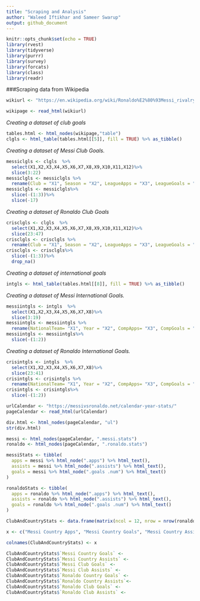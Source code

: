 ```yaml
---
title: "Scraping and Analysis"
author: "Waleed Iftikhar and Sameer Swarup"
output: github_document
---
```


```r
knitr::opts_chunk$set(echo = TRUE)
library(rvest)
library(tidyverse)
library(purrr)
library(survey)
library(forcats)
library(class)
library(readr)
```

###Scraping data from Wikipedia

```r
wikiurl <- "https://en.wikipedia.org/wiki/Ronaldo%E2%80%93Messi_rivalry#Club_statistics"
```

```r
wikipage <- read_html(wikiurl)
```

*Creating a dataset of club goals*
```r
tables.html <- html_nodes(wikipage,"table")
clgls <- html_table(tables.html[[5]], fill = TRUE) %>% as_tibble()
```

*Creating a dataset of Messi Club Goals.*
```r
messiclgls <- clgls  %>%
  select(X1,X2,X3,X4,X5,X6,X7,X8,X9,X10,X11,X12)%>%
  slice(3:22)
messiclgls <- messiclgls %>%
  rename(Club = "X1", Season = "X2", LeagueApps = "X3", LeagueGoals = "X4", CupApps = "X5", CupGoals = "X6",EuropeApps = "X7", EuropeGoals = "X8",OtherApps = "X9", OtherGoals = "X10",TotalApps = "X11", TotalGoals = "X12" )
messiclgls <- messiclgls%>%
  slice(-(1:3))%>%
  slice(-17)
```

*Creating a dataset of Ronaldo Club Goals*

```r
crisclgls <- clgls  %>%
  select(X1,X2,X3,X4,X5,X6,X7,X8,X9,X10,X11,X12)%>%
  slice(23:47)
crisclgls <- crisclgls %>%
  rename(Club = "X1", Season = "X2", LeagueApps = "X3", LeagueGoals = "X4", CupApps = "X5", CupGoals = "X6",EuropeApps = "X7", EuropeGoals = "X8",OtherApps = "X9", OtherGoals = "X10",TotalApps = "X11", TotalGoals = "X12" )
crisclgls <- crisclgls%>%
  slice(-(1:3))%>%
  drop_na()
```

*Creating a dataset of international goals*
```r
intgls <- html_table(tables.html[[8]], fill = TRUE) %>% as_tibble()
```

*Creating a dataset of Messi International Goals.*
```r
messiintgls <- intgls  %>%
  select(X1,X2,X3,X4,X5,X6,X7,X8)%>%
  slice(3:19)
messiintgls <- messiintgls %>%
  rename(NationalTeam= "X1", Year = "X2", CompApps= "X3", CompGoals = "X4", FrndApps = "X5", FrndGoals = "X6",TotalApps = "X7", TotalGoals = "X8")
messiintgls <- messiintgls%>%
  slice(-(1:2))
```

*Creating a dataset of Ronaldo International Goals.*
```r
crisintgls <- intgls  %>%
  select(X1,X2,X3,X4,X5,X6,X7,X8)%>%
  slice(23:41)
crisintgls <- crisintgls %>%
  rename(NationalTeam= "X1", Year = "X2", CompApps= "X3", CompGoals = "X4", FrndApps = "X5", FrndGoals = "X6",TotalApps = "X7", TotalGoals = "X8")
crisintgls <- crisintgls%>%
  slice(-(1:2))
```

```r
urlCalendar <- "https://messivsronaldo.net/calendar-year-stats/"
pageCalendar <- read_html(urlCalendar)
```

```r
div.html <- html_nodes(pageCalendar, "ul")
str(div.html)
```

```r
messi <- html_nodes(pageCalendar, ".messi.stats")
ronaldo <- html_nodes(pageCalendar, ".ronaldo.stats")
```

```r
messiStats <- tibble(
  apps = messi %>% html_node(".apps") %>% html_text(),
  assists = messi %>% html_node(".assists") %>% html_text(),
  goals = messi %>% html_node(".goals .num") %>% html_text()
)
```

```r
ronaldoStats <- tibble(
  apps = ronaldo %>% html_node(".apps") %>% html_text(),
  assists = ronaldo %>% html_node(".assists") %>% html_text(),
  goals = ronaldo %>% html_node(".goals .num") %>% html_text()
)
```

```r
ClubAndCountryStats <- data.frame(matrix(ncol = 12, nrow = nrow(ronaldoStats)))

x <- c("Messi Country Apps", "Messi Country Goals", "Messi Country Assists", "Messi Club Apps", "Messi Club Goals", "Messi Club Assists", "Ronaldo Country Apps", "Ronaldo Country Goals", "Ronaldo Country Assists", "Ronaldo Club Apps", "Ronaldo Club Goals", "Ronaldo Club Assists")

colnames(ClubAndCountryStats) <- x
```

```r
ClubAndCountryStats$`Messi Country Goals` <- 
ClubAndCountryStats$`Messi Country Assists` <- 
ClubAndCountryStats$`Messi Club Goals` <-
ClubAndCountryStats$`Messi Club Assists` <- 
ClubAndCountryStats$`Ronaldo Country Goals` <- 
ClubAndCountryStats$`Ronaldo Country Assists`<- 
ClubAndCountryStats$`Ronaldo Club Goals` <- 
ClubAndCountryStats$`Ronaldo Club Assists` <- 
```
